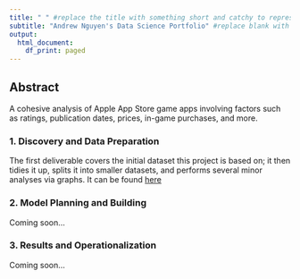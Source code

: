 ```yaml
---
title: " " #replace the title with something short and catchy to represent your project
subtitle: "Andrew Nguyen's Data Science Portfolio" #replace blank with your name
output:
  html_document:
    df_print: paged
---
```


## Abstract

A cohesive analysis of Apple App Store game apps involving factors such as ratings, publication dates, prices, in-game purchases, and more. 

### 1. Discovery and Data Preparation

The first deliverable covers the initial dataset this project is based on; it then tidies it up, splits it into smaller datasets, and performs several minor analyses via graphs. It can be found [here](deliverable1.html)

### 2. Model Planning and Building

Coming soon...

### 3. Results and Operationalization

Coming soon...

